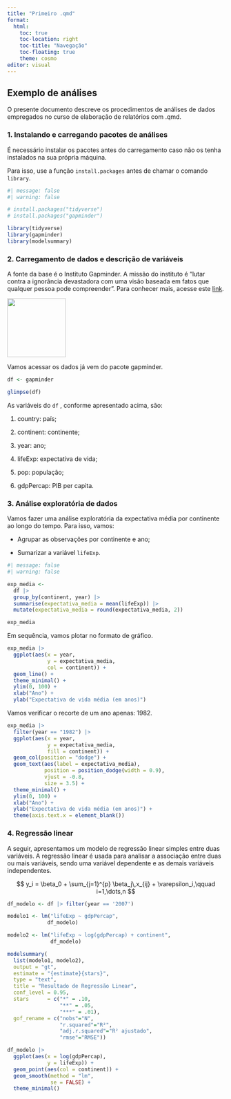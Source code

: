 ```yaml
---
title: "Primeiro .qmd"
format: 
  html: 
    toc: true            
    toc-location: right  
    toc-title: "Navegação"
    toc-floating: true   
    theme: cosmo         
editor: visual
---
```


## Exemplo de análises

O presente documento descreve os procedimentos de análises de dados empregados no curso de elaboração de relatórios com .qmd.

### 1. Instalando e carregando pacotes de análises

É necessário instalar os pacotes antes do carregamento caso não os tenha instalados na sua própria máquina.

Para isso, use a função `install.packages` antes de chamar o comando `library`.

```r
#| message: false
#| warning: false

# install.packages("tidyverse")
# install.packages("gapminder")

library(tidyverse)
library(gapminder)
library(modelsummary)

```

### 2. Carregamento de dados e descrição de variáveis

A fonte da base é o Instituto Gapminder. A missão do instituto é "lutar contra a ignorância devastadora com uma visão baseada em fatos que qualquer pessoa pode compreender". Para conhecer mais, acesse este [link](https://www.gapminder.org/about/).

![](gapminder.jpg){fig-align="center" width="136"}

Vamos acessar os dados já vem do pacote gapminder.

```r

df <- gapminder

glimpse(df)

```

As variáveis do `df` , conforme apresentado acima, são:

1.  country: país;

2.  continent: continente;

3.  year: ano;

4.  lifeExp: expectativa de vida;

5.  pop: população;

6.  gdpPercap: PIB per capita.

### 3. Análise exploratória de dados

Vamos fazer uma análise exploratória da expectativa média por continente ao longo do tempo. Para isso, vamos:

-   Agrupar as observações por continente e ano;

-   Sumarizar a variável `lifeExp`.

```r
#| message: false
#| warning: false

exp_media <- 
  df |> 
  group_by(continent, year) |> 
  summarise(expectativa_media = mean(lifeExp)) |> 
  mutate(expectativa_media = round(expectativa_media, 2))

exp_media

```

Em sequência, vamos plotar no formato de gráfico.

```r

exp_media |> 
  ggplot(aes(x = year,
             y = expectativa_media,
             col = continent)) +
  geom_line() + 
  theme_minimal() + 
  ylim(0, 100) + 
  xlab("Ano") + 
  ylab("Expectativa de vida média (em anos)")

```

Vamos verificar o recorte de um ano apenas: 1982.

```r

exp_media |> 
  filter(year == "1982") |> 
  ggplot(aes(x = year,
             y = expectativa_media,
             fill = continent)) +
  geom_col(position = "dodge") + 
  geom_text(aes(label = expectativa_media),
            position = position_dodge(width = 0.9),
            vjust = -0.8,  
            size = 3.5) +
  theme_minimal() + 
  ylim(0, 100) + 
  xlab("Ano") + 
  ylab("Expectativa de vida média (em anos)") + 
  theme(axis.text.x = element_blank())

```

### 4. Regressão linear

A seguir, apresentamos um modelo de regressão linear simples entre duas variáveis. A regressão linear é usada para analisar a associação entre duas ou mais variáveis, sendo uma variável dependente e as demais variáveis independentes.

$$
y_i = \beta_0 + \sum_{j=1}^{p} \beta_j\,x_{ij} + \varepsilon_i,\qquad i=1,\dots,n
$$

```r

df_modelo <- df |> filter(year == '2007')

modelo1 <- lm("lifeExp ~ gdpPercap",
             df_modelo)

modelo2 <- lm("lifeExp ~ log(gdpPercap) + continent",
              df_modelo)

modelsummary(
  list(modelo1, modelo2),
  output = "gt",
  estimate = "{estimate}{stars}",
  type = "text",
  title = "Resultado de Regressão Linear",
  conf_level = 0.95,
  stars      = c("*" = .10, 
                 "**" = .05, 
                 "***" = .01),
  gof_rename = c("nobs"="N", 
                 "r.squared"="R²", 
                 "adj.r.squared"="R² ajustado", 
                 "rmse"="RMSE"))

```

```r

df_modelo |> 
  ggplot(aes(x = log(gdpPercap), 
             y = lifeExp)) + 
  geom_point(aes(col = continent)) + 
  geom_smooth(method = "lm",
              se = FALSE) +
  theme_minimal()

```
